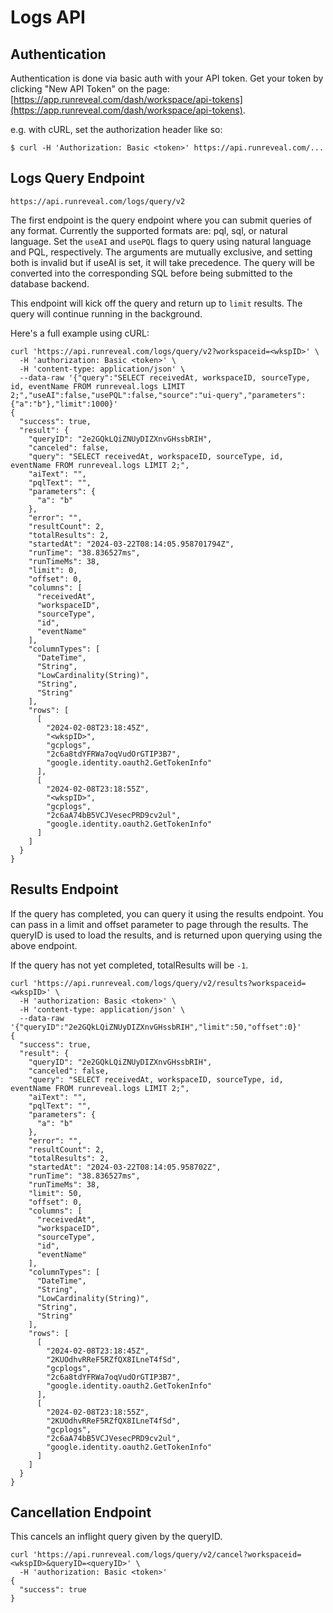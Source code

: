# Logs API

## Authentication

Authentication is done via basic auth with your API token.  Get your token by clicking "New API Token" on the page: [https://app.runreveal.com/dash/workspace/api-tokens](https://app.runreveal.com/dash/workspace/api-tokens).

e.g. with cURL, set the authorization header like so:

`$ curl -H 'Authorization: Basic <token>' https://api.runreveal.com/...`

## Logs Query Endpoint

```
https://api.runreveal.com/logs/query/v2
```

The first endpoint is the query endpoint where you can submit queries of any format. Currently the supported formats are: pql, sql, or natural language. Set the `useAI` and `usePQL` flags to query using natural language and PQL, respectively. The arguments are mutually exclusive, and setting both is invalid but if useAI is set, it will take precedence. The query will be converted into the corresponding SQL before being submitted to the database backend.

This endpoint will kick off the query and return up to `limit` results. The query will continue running in the background.

Here's a full example using cURL:

```
curl 'https://api.runreveal.com/logs/query/v2?workspaceid=<wkspID>' \
  -H 'authorization: Basic <token>' \
  -H 'content-type: application/json' \
  --data-raw '{"query":"SELECT receivedAt, workspaceID, sourceType, id, eventName FROM runreveal.logs LIMIT 2;","useAI":false,"usePQL":false,"source":"ui-query","parameters":{"a":"b"},"limit":1000}'
{
  "success": true,
  "result": {
    "queryID": "2e2GQkLQiZNUyDIZXnvGHssbRIH",
    "canceled": false,
    "query": "SELECT receivedAt, workspaceID, sourceType, id, eventName FROM runreveal.logs LIMIT 2;",
    "aiText": "",
    "pqlText": "",
    "parameters": {
      "a": "b"
    },
    "error": "",
    "resultCount": 2,
    "totalResults": 2,
    "startedAt": "2024-03-22T08:14:05.958701794Z",
    "runTime": "38.836527ms",
    "runTimeMs": 38,
    "limit": 0,
    "offset": 0,
    "columns": [
      "receivedAt",
      "workspaceID",
      "sourceType",
      "id",
      "eventName"
    ],
    "columnTypes": [
      "DateTime",
      "String",
      "LowCardinality(String)",
      "String",
      "String"
    ],
    "rows": [
      [
        "2024-02-08T23:18:45Z",
        "<wkspID>",
        "gcplogs",
        "2c6a8tdYFRWa7oqVudOrGTIP3B7",
        "google.identity.oauth2.GetTokenInfo"
      ],
      [
        "2024-02-08T23:18:55Z",
        "<wkspID>",
        "gcplogs",
        "2c6aA74bB5VCJVesecPRD9cv2ul",
        "google.identity.oauth2.GetTokenInfo"
      ]
    ]
  }
}
```



## Results Endpoint

If the query has completed, you can query it using the results endpoint. You can pass in a limit and offset parameter to page through the results. The queryID is used to load the results, and is returned upon querying using the above endpoint.

If the query has not yet completed, totalResults will be `-1`.

```
curl 'https://api.runreveal.com/logs/query/v2/results?workspaceid=<wkspID>' \
  -H 'authorization: Basic <token>' \
  -H 'content-type: application/json' \
  --data-raw '{"queryID":"2e2GQkLQiZNUyDIZXnvGHssbRIH","limit":50,"offset":0}'
{
  "success": true,
  "result": {
    "queryID": "2e2GQkLQiZNUyDIZXnvGHssbRIH",
    "canceled": false,
    "query": "SELECT receivedAt, workspaceID, sourceType, id, eventName FROM runreveal.logs LIMIT 2;",
    "aiText": "",
    "pqlText": "",
    "parameters": {
      "a": "b"
    },
    "error": "",
    "resultCount": 2,
    "totalResults": 2,
    "startedAt": "2024-03-22T08:14:05.958702Z",
    "runTime": "38.836527ms",
    "runTimeMs": 38,
    "limit": 50,
    "offset": 0,
    "columns": [
      "receivedAt",
      "workspaceID",
      "sourceType",
      "id",
      "eventName"
    ],
    "columnTypes": [
      "DateTime",
      "String",
      "LowCardinality(String)",
      "String",
      "String"
    ],
    "rows": [
      [
        "2024-02-08T23:18:45Z",
        "2KUOdhvRReF5RZfQX8ILneT4fSd",
        "gcplogs",
        "2c6a8tdYFRWa7oqVudOrGTIP3B7",
        "google.identity.oauth2.GetTokenInfo"
      ],
      [
        "2024-02-08T23:18:55Z",
        "2KUOdhvRReF5RZfQX8ILneT4fSd",
        "gcplogs",
        "2c6aA74bB5VCJVesecPRD9cv2ul",
        "google.identity.oauth2.GetTokenInfo"
      ]
    ]
  }
}
```



## Cancellation Endpoint

This cancels an inflight query given by the queryID.

```
curl 'https://api.runreveal.com/logs/query/v2/cancel?workspaceid=<wkspID>&queryID=<queryID>' \
  -H 'authorization: Basic <token>'
{
  "success": true
}
```
